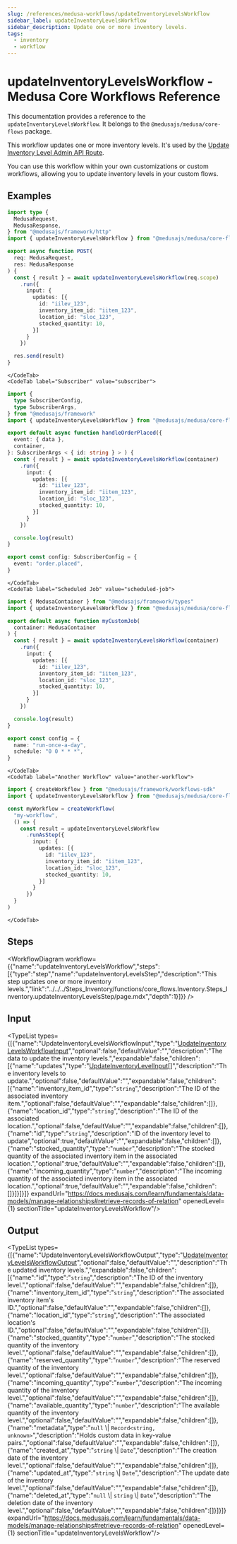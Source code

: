```yaml
---
slug: /references/medusa-workflows/updateInventoryLevelsWorkflow
sidebar_label: updateInventoryLevelsWorkflow
sidebar_description: Update one or more inventory levels.
tags:
  - inventory
  - workflow
---
```



# updateInventoryLevelsWorkflow - Medusa Core Workflows Reference

This documentation provides a reference to the `updateInventoryLevelsWorkflow`. It belongs to the `@medusajs/medusa/core-flows` package.

This workflow updates one or more inventory levels. It's used by the
[Update Inventory Level Admin API Route](https://docs.medusajs.com/api/admin#inventory-items\_postinventoryitemsidlocationlevelslocation\_id).

You can use this workflow within your own customizations or custom workflows, allowing you
to update inventory levels in your custom flows.

<SourceCodeLink link="https://github.com/medusajs/medusa/blob/e0b5bb0b224458ebc8c93111e72f9a10aecf0275/packages/core/core-flows/src/inventory/workflows/update-inventory-levels.ts#L53" />

## Examples

<CodeTabs group="workflow-exection">
    <CodeTab label="API Route" value="api-route">
    
```ts title="src/api/workflow/route.ts"
import type {
  MedusaRequest,
  MedusaResponse,
} from "@medusajs/framework/http"
import { updateInventoryLevelsWorkflow } from "@medusajs/medusa/core-flows"

export async function POST(
  req: MedusaRequest,
  res: MedusaResponse
) {
  const { result } = await updateInventoryLevelsWorkflow(req.scope)
    .run({
      input: {
        updates: [{
          id: "iilev_123",
          inventory_item_id: "iitem_123",
          location_id: "sloc_123",
          stocked_quantity: 10,
        }]
      }
    })

  res.send(result)
}
```

    </CodeTab>
    <CodeTab label="Subscriber" value="subscriber">
    
```ts title="src/subscribers/order-placed.ts"
import {
  type SubscriberConfig,
  type SubscriberArgs,
} from "@medusajs/framework"
import { updateInventoryLevelsWorkflow } from "@medusajs/medusa/core-flows"

export default async function handleOrderPlaced({
  event: { data },
  container,
}: SubscriberArgs < { id: string } > ) {
  const { result } = await updateInventoryLevelsWorkflow(container)
    .run({
      input: {
        updates: [{
          id: "iilev_123",
          inventory_item_id: "iitem_123",
          location_id: "sloc_123",
          stocked_quantity: 10,
        }]
      }
    })

  console.log(result)
}

export const config: SubscriberConfig = {
  event: "order.placed",
}
```

    </CodeTab>
    <CodeTab label="Scheduled Job" value="scheduled-job">
    
```ts title="src/jobs/message-daily.ts"
import { MedusaContainer } from "@medusajs/framework/types"
import { updateInventoryLevelsWorkflow } from "@medusajs/medusa/core-flows"

export default async function myCustomJob(
  container: MedusaContainer
) {
  const { result } = await updateInventoryLevelsWorkflow(container)
    .run({
      input: {
        updates: [{
          id: "iilev_123",
          inventory_item_id: "iitem_123",
          location_id: "sloc_123",
          stocked_quantity: 10,
        }]
      }
    })

  console.log(result)
}

export const config = {
  name: "run-once-a-day",
  schedule: "0 0 * * *",
}
```

    </CodeTab>
    <CodeTab label="Another Workflow" value="another-workflow">
    
```ts title="src/workflows/my-workflow.ts"
import { createWorkflow } from "@medusajs/framework/workflows-sdk"
import { updateInventoryLevelsWorkflow } from "@medusajs/medusa/core-flows"

const myWorkflow = createWorkflow(
  "my-workflow",
  () => {
    const result = updateInventoryLevelsWorkflow
      .runAsStep({
        input: {
          updates: [{
            id: "iilev_123",
            inventory_item_id: "iitem_123",
            location_id: "sloc_123",
            stocked_quantity: 10,
          }]
        }
      })
  }
)
```

    </CodeTab>
  </CodeTabs>

## Steps

<WorkflowDiagram workflow={{"name":"updateInventoryLevelsWorkflow","steps":[{"type":"step","name":"updateInventoryLevelsStep","description":"This step updates one or more inventory levels.","link":"../../../Steps_Inventory/functions/core_flows.Inventory.Steps_Inventory.updateInventoryLevelsStep/page.mdx","depth":1}]}} />

## Input

<TypeList types={[{"name":"UpdateInventoryLevelsWorkflowInput","type":"[UpdateInventoryLevelsWorkflowInput](../../../../interfaces/core_flows.UpdateInventoryLevelsWorkflowInput/page.mdx)","optional":false,"defaultValue":"","description":"The data to update the inventory levels.","expandable":false,"children":[{"name":"updates","type":"[UpdateInventoryLevelInput](../../../../../types/InventoryTypes/interfaces/types.InventoryTypes.UpdateInventoryLevelInput/page.mdx)[]","description":"The inventory levels to update.","optional":false,"defaultValue":"","expandable":false,"children":[{"name":"inventory_item_id","type":"`string`","description":"The ID of the associated inventory item.","optional":false,"defaultValue":"","expandable":false,"children":[]},{"name":"location_id","type":"`string`","description":"The ID of the associated location.","optional":false,"defaultValue":"","expandable":false,"children":[]},{"name":"id","type":"`string`","description":"ID of the inventory level to update","optional":true,"defaultValue":"","expandable":false,"children":[]},{"name":"stocked_quantity","type":"`number`","description":"The stocked quantity of the associated inventory item in the associated location.","optional":true,"defaultValue":"","expandable":false,"children":[]},{"name":"incoming_quantity","type":"`number`","description":"The incoming quantity of the associated inventory item in the associated location.","optional":true,"defaultValue":"","expandable":false,"children":[]}]}]}]} expandUrl="https://docs.medusajs.com/learn/fundamentals/data-models/manage-relationships#retrieve-records-of-relation" openedLevel={1} sectionTitle="updateInventoryLevelsWorkflow"/>

## Output

<TypeList types={[{"name":"UpdateInventoryLevelsWorkflowOutput","type":"[UpdateInventoryLevelsWorkflowOutput](../../../../types/core_flows.UpdateInventoryLevelsWorkflowOutput/page.mdx)","optional":false,"defaultValue":"","description":"The updated inventory levels.","expandable":false,"children":[{"name":"id","type":"`string`","description":"The ID of the inventory level.","optional":false,"defaultValue":"","expandable":false,"children":[]},{"name":"inventory_item_id","type":"`string`","description":"The associated inventory item's ID.","optional":false,"defaultValue":"","expandable":false,"children":[]},{"name":"location_id","type":"`string`","description":"The associated location's ID.","optional":false,"defaultValue":"","expandable":false,"children":[]},{"name":"stocked_quantity","type":"`number`","description":"The stocked quantity of the inventory level.","optional":false,"defaultValue":"","expandable":false,"children":[]},{"name":"reserved_quantity","type":"`number`","description":"The reserved quantity of the inventory level.","optional":false,"defaultValue":"","expandable":false,"children":[]},{"name":"incoming_quantity","type":"`number`","description":"The incoming quantity of the inventory level.","optional":false,"defaultValue":"","expandable":false,"children":[]},{"name":"available_quantity","type":"`number`","description":"The available quantity of the inventory level.","optional":false,"defaultValue":"","expandable":false,"children":[]},{"name":"metadata","type":"`null` \\| `Record<string, unknown>`","description":"Holds custom data in key-value pairs.","optional":false,"defaultValue":"","expandable":false,"children":[]},{"name":"created_at","type":"`string` \\| `Date`","description":"The creation date of the inventory level.","optional":false,"defaultValue":"","expandable":false,"children":[]},{"name":"updated_at","type":"`string` \\| `Date`","description":"The update date of the inventory level.","optional":false,"defaultValue":"","expandable":false,"children":[]},{"name":"deleted_at","type":"`null` \\| `string` \\| `Date`","description":"The deletion date of the inventory level.","optional":false,"defaultValue":"","expandable":false,"children":[]}]}]} expandUrl="https://docs.medusajs.com/learn/fundamentals/data-models/manage-relationships#retrieve-records-of-relation" openedLevel={1} sectionTitle="updateInventoryLevelsWorkflow"/>
